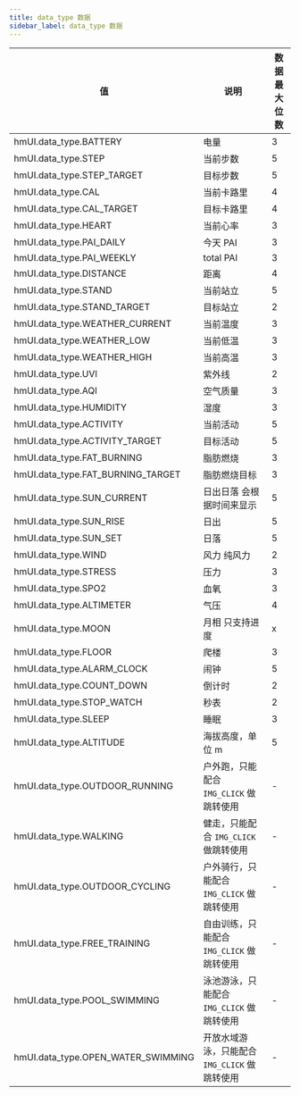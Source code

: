 ```yaml
---
title: data_type 数据
sidebar_label: data_type 数据
---
```


| 值                                 | 说明                                        | 数据最大位数 |
| ---------------------------------- | ------------------------------------------- | ------------ |
| hmUI.data_type.BATTERY             | 电量                                        | 3            |
| hmUI.data_type.STEP                | 当前步数                                    | 5            |
| hmUI.data_type.STEP_TARGET         | 目标步数                                    | 5            |
| hmUI.data_type.CAL                 | 当前卡路里                                  | 4            |
| hmUI.data_type.CAL_TARGET          | 目标卡路里                                  | 4            |
| hmUI.data_type.HEART               | 当前心率                                    | 3            |
| hmUI.data_type.PAI_DAILY           | 今天 PAI                                    | 3            |
| hmUI.data_type.PAI_WEEKLY          | total PAI                                   | 3            |
| hmUI.data_type.DISTANCE            | 距离                                        | 4            |
| hmUI.data_type.STAND               | 当前站立                                    | 5            |
| hmUI.data_type.STAND_TARGET        | 目标站立                                    | 2            |
| hmUI.data_type.WEATHER_CURRENT     | 当前温度                                    | 3            |
| hmUI.data_type.WEATHER_LOW         | 当前低温                                    | 3            |
| hmUI.data_type.WEATHER_HIGH        | 当前高温                                    | 3            |
| hmUI.data_type.UVI                 | 紫外线                                      | 2            |
| hmUI.data_type.AQI                 | 空气质量                                    | 3            |
| hmUI.data_type.HUMIDITY            | 湿度                                        | 3            |
| hmUI.data_type.ACTIVITY            | 当前活动                                    | 5            |
| hmUI.data_type.ACTIVITY_TARGET     | 目标活动                                    | 5            |
| hmUI.data_type.FAT_BURNING         | 脂肪燃烧                                    | 3            |
| hmUI.data_type.FAT_BURNING_TARGET  | 脂肪燃烧目标                                | 3            |
| hmUI.data_type.SUN_CURRENT         | 日出日落 会根据时间来显示                   | 5            |
| hmUI.data_type.SUN_RISE            | 日出                                        | 5            |
| hmUI.data_type.SUN_SET             | 日落                                        | 5            |
| hmUI.data_type.WIND                | 风力 纯风力                                 | 2            |
| hmUI.data_type.STRESS              | 压力                                        | 3            |
| hmUI.data_type.SPO2                | 血氧                                        | 3            |
| hmUI.data_type.ALTIMETER           | 气压                                        | 4            |
| hmUI.data_type.MOON                | 月相 只支持进度                             | x            |
| hmUI.data_type.FLOOR               | 爬楼                                        | 3            |
| hmUI.data_type.ALARM_CLOCK         | 闹钟                                        | 5            |
| hmUI.data_type.COUNT_DOWN          | 倒计时                                      | 2            |
| hmUI.data_type.STOP_WATCH          | 秒表                                        | 2            |
| hmUI.data_type.SLEEP               | 睡眠                                        | 3            |
| hmUI.data_type.ALTITUDE            | 海拔高度，单位 m                            | 5            |
| hmUI.data_type.OUTDOOR_RUNNING     | 户外跑，只能配合 `IMG_CLICK` 做跳转使用       | -            |
| hmUI.data_type.WALKING             | 健走，只能配合 `IMG_CLICK` 做跳转使用         | -            |
| hmUI.data_type.OUTDOOR_CYCLING     | 户外骑行，只能配合 `IMG_CLICK` 做跳转使用     | -            |
| hmUI.data_type.FREE_TRAINING       | 自由训练，只能配合 `IMG_CLICK` 做跳转使用     | -            |
| hmUI.data_type.POOL_SWIMMING       | 泳池游泳，只能配合 `IMG_CLICK` 做跳转使用     | -            |
| hmUI.data_type.OPEN_WATER_SWIMMING | 开放水域游泳，只能配合 `IMG_CLICK` 做跳转使用 | -            |
